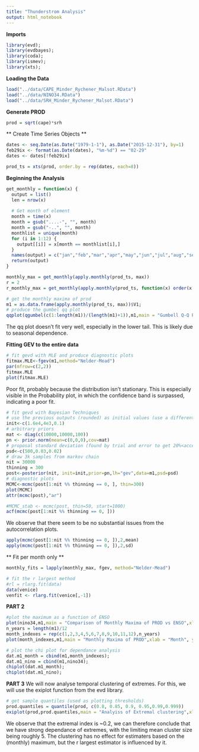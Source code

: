 ```yaml
---
title: "Thunderstrom Analysis"
output: html_notebook
---
```

**Imports**
```r
library(evd); 
library(evdbayes);
library(coda);
library(ismev);
library(xts);

```


**Loading the Data**

```r
load("../data/CAPE_Minder_Rychener_Malsot.RData")
load("../data/NINO34.RData")
load("../data/SRH_Minder_Rychener_Malsot.RData")
```

**Generate PROD**
```r
prod = sqrt(cape)*srh
```




** Create Time Series Objects **
```r
dates <- seq.Date(as.Date("1979-1-1"), as.Date("2015-12-31"), by=1)
feb29ix <- format(as.Date(dates), "%m-%d") == "02-29"
dates <- dates[!feb29ix]

prod_ts = xts(prod, order.by = rep(dates, each=8))
```



**Beginning the Analysis**
```r
get_monthly = function(x) {
  output = list()
  len = nrow(x)
  
  # Get month of element
  month = time(x)
  month = gsub("....-", "", month)
  month = gsub("-..", "", month)
  monthlist = unique(month)
  for (i in 1:12) {
    output[[i]] = x[month == monthlist[i],]
  }
  names(output) = c("jan","feb","mar","apr","may","jun","jul","aug","sep","oct","nov","dec")
  return(output)
}

monthly_max = get_monthly(apply.monthly(prod_ts, max))
r = 2
r_monthly_max = get_monthly(apply.monthly(prod_ts, function(x) order(x, decreasing=T)[1:r]))
```


```r
# get the monthly maxima of prod
m1 = as.data.frame(apply.monthly(prod_ts, max))$V1;
# produce the gumbel qq plot
qqplot(qgumbel(c(1:length(m1))/(length(m1)+1)),m1,main = "Gumbell Q-Q Plot",xlab = "Theoretical Quantiles", ylab = "Sample Quantiles") ;
```
The qq plot doesn't fit very well, especially in the lower tail. This is likely due
to seasonal dependence.

**Fitting GEV to the entire data**
```r
# fit gevd with MLE and produce diagnostic plots
fitmax.MLE<-fgev(m1,method="Nelder-Mead")
par(mfrow=c(2,2))
fitmax.MLE
plot(fitmax.MLE)
```
Poor fit, probably because the distribution isn't stationary. This is especially 
visible in the Probability plot, in which the confidence band is surpassed, 
indicating a poor fit.


```r
# fit gevd with Bayesian Techniques
# use the previous outputs (rounded) as initial values (use a different shape)
init<-c(1.6e4,4e3,0.1)
# arbitrary priors
mat <- diag(c(10000,10000,100)) 
pn <- prior.norm(mean=c(0,0,0),cov=mat)
# proposal standard deviation (found by trial and error to get 20%<acceptance rate<40%)
psd<-c(500,0.03,0.02)
# draw 3k samples from markov chain
nit = 30000
thinning = 300
post<-posterior(nit, init=init,prior=pn,lh="gev",data=m1,psd=psd)
# diagnostic plots
MCMC<-mcmc(post[1:nit %% thinning == 0, ], thin=300) 
plot(MCMC) 
attr(mcmc(post),"ar")

```


```r
#MCMC_stab <- mcmc(post, thin=50, start=1000)
acf(mcmc(post[1:nit %% thinning == 0, ]))
```
We observe that there seem to be no substantial issues from the autocorrelation 
plots. 

```r
apply(mcmc(post[1:nit %% thinning == 0, ]),2,mean)
apply(mcmc(post[1:nit %% thinning == 0, ]),2,sd)

```

** Fit per month only **
```r
monthly_fits = lapply(monthly_max, fgev, method="Nelder-Mead")
```




```r
# fit the r largest method
#rl = rlarg.fit(data)
data(venice)
venfit <- rlarg.fit(venice[,-1])
```


**PART 2**
```r
#plot the maximum as a function of ENSO
plot(nino34,m1,main = "Comparison of Monthly Maxima of PROD vs ENSO",xlab = "ENSO", ylab = "Monthly Maxima of PROD")
n_years = length(m1)/12
month_indexes = rep(c(1,2,3,4,5,6,7,8,9,10,11,12),n_years)
plot(month_indexes,m1,main = "Monthly Maxima of PROD",xlab = "Month", ylab = "Monthly Maxima of PROD")
```
```r
# plot the chi plot for dependance analysis
dat.m1_month = cbind(m1,month_indexes);
dat.m1_nino = cbind(m1,nino34);
chiplot(dat.m1_month);
chiplot(dat.m1_nino);
```



**PART 3**
We will now analyse temporal clustering of extremes. For this, we will use the exiplot function from the evd library.

```r
# get sample quantiles (used as plotting thresholds)
prod.quantiles = quantile(prod, c(0.8, 0.85, 0.9, 0.95,0.99,0.999))
exiplot(prod,prod.quantiles,main = "Analyiss of Extremal clustering",xlab = "Threshold", ylab = "Extremal Index")
```

We observe that the extremal index is ~0.2, we can therefore conclude that we have strong dependance of extremes, with the limiting mean cluster size being roughly 5. The clustering has no effect for estimaters based on the (monthly) maximum, but the r largest estimator is influenced by it.
